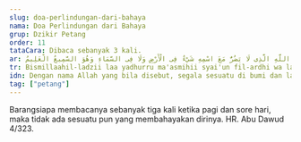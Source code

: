 ```yaml
---
slug: doa-perlindungan-dari-bahaya
nama: Doa Perlindungan dari Bahaya
grup: Dzikir Petang
order: 11
tataCara: Dibaca sebanyak 3 kali.
ar: بِسْمِ اللَّهِ الَّذِی لَا يَضُرُّ مَعَ اسْمِهِ شَيْءٌ فِی الْأَرْضِ وَلَا فِی السَّمَاءِ وَهُوَ السَّمِيعُ الْعَلِيمُ.
tr: Bismillaahil-ladzii laa yadhurru ma'asmihii syai'un fil-ardhi wa laa fis-samaa'i wa huwas-samii'ul-'aliim.
idn: Dengan nama Allah yang bila disebut, segala sesuatu di bumi dan langit tidak akan berbahaya, Dia-lah Yang Maha Mendengar lagi Maha Mengetahui.
tag: ["petang"]
---
```


Barangsiapa membacanya sebanyak tiga kali ketika pagi dan sore hari, maka tidak ada sesuatu pun yang membahayakan dirinya. HR. Abu Dawud 4/323.
